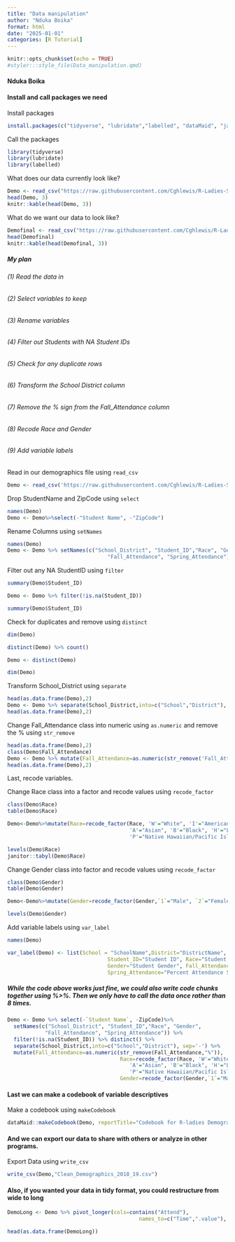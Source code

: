```yaml
---
title: "Data manipulation"
author: "Nduka Boika"
format: html
date: "2025-01-01"
categories: [R Tutorial]
---
```


```r
knitr::opts_chunk$set(echo = TRUE)
#styler:::style_file(Data_manipulation.qmd)
```

#### Nduka Boika

#### Install and call packages we need

Install packages

```r

install.packages(c("tidyverse", "lubridate","labelled", "dataMaid", "janitor"))
```

Call the packages

```r

library(tidyverse)
library(lubridate)
library(labelled)
```

What does our data currently look like?

```r

Demo <- read_csv("https://raw.githubusercontent.com/Cghlewis/R-Ladies-STL-Cleaning-Data-R/master/Data/Demographics.csv")
head(Demo, 3)
knitr::kable(head(Demo, 3))
```

What do we want our data to look like?

```r

Demofinal <- read_csv("https://raw.githubusercontent.com/Cghlewis/R-Ladies-STL-Cleaning-Data-R/master/Data/Clean_Demographics_2018_19.csv")
head(Demofinal)
knitr::kable(head(Demofinal, 3))
```

##### My plan

###### (1) Read the data in

###### (2) Select variables to keep

###### (3) Rename variables

###### (4) Filter out Students with NA Student IDs

###### (5) Check for any duplicate rows

###### (6) Transform the School District column

###### (7) Remove the % sign from the Fall_Attendance column

###### (8) Recode Race and Gender

###### (9) Add variable labels

Read in our demographics file using `read_csv`

```r
Demo <- read_csv('https://raw.githubusercontent.com/Cghlewis/R-Ladies-STL-Cleaning-Data-R/master/Data/Demographics.csv', na = "*")
```

Drop StudentName and ZipCode using `select`

```r

names(Demo)
Demo <- Demo%>%select(-"Student Name", -"ZipCode")
```

Rename Columns using `setNames`

```r

names(Demo)
Demo <- Demo %>% setNames(c("School_District", "Student_ID","Race", "Gender",
                                "Fall_Attendance", "Spring_Attendance"))
```

Filter out any NA StudentID using `filter`

```r

summary(Demo$Student_ID)

Demo <- Demo %>% filter(!is.na(Student_ID))

summary(Demo$Student_ID)
```

Check for duplicates and remove using `distinct`

```r

dim(Demo)

distinct(Demo) %>% count()

Demo <- distinct(Demo)

dim(Demo)
```

Transform School_District using `separate`

```r

head(as.data.frame(Demo),2)
Demo <- Demo %>% separate(School_District,into=c("School","District"), sep='-')
head(as.data.frame(Demo),2)

```

Change Fall_Attendance class into numeric using `as.numeric` and remove the % using `str_remove`

```r

head(as.data.frame(Demo),2)
class(Demo$Fall_Attendance)
Demo <- Demo %>% mutate(Fall_Attendance=as.numeric(str_remove('Fall_Attendance',"%")))
head(as.data.frame(Demo),2)
```

Last, recode variables.

Change Race class into a factor and recode values using `recode_factor`

```r

class(Demo$Race)
table(Demo$Race)

Demo<-Demo%>%mutate(Race=recode_factor(Race, 'W'="White", 'I'="American Indian",
                                       'A'="Asian", 'B'="Black", 'H'="Latino/Hispanic",
                                       'P'="Native Hawaiian/Pacific Islander"))

levels(Demo$Race)
janitor::tabyl(Demo$Race)
```

Change Gender class into factor and recode values using `recode_factor`

```r

class(Demo$Gender)
table(Demo$Gender)

Demo<-Demo%>%mutate(Gender=recode_factor(Gender,`1`="Male", `2`="Female"))

levels(Demo$Gender)
```

Add variable labels using `var_label`

```r

names(Demo)

var_label(Demo) <- list(School = "SchoolName",District="DistrictName", 
                                Student_ID="Student ID", Race="Student Race", 
                                Gender="Student Gender", Fall_Attendance="Percent Attendance Fall", 
                                Spring_Attendance="Percent Attendance Spring")
```

##### While the code above works just fine, we could also write code chunks together using %\>%. Then we only have to call the data once rather than 8 times.

```r

Demo <- Demo %>% select(-`Student Name`, -ZipCode)%>%
  setNames(c("School_District", "Student_ID","Race", "Gender",
            "Fall_Attendance", "Spring_Attendance")) %>%
  filter(!is.na(Student_ID)) %>% distinct() %>%
  separate(School_District,into=c("School","District"), sep='-') %>%
  mutate(Fall_Attendance=as.numeric(str_remove(Fall_Attendance,"%")),
                                    Race=recode_factor(Race, 'W'="White", 'I'="American Indian",
                                       'A'="Asian", 'B'="Black", 'H'="Latino/Hispanic",
                                       'P'="Native Hawaiian/Pacific Islander"),
                                    Gender=recode_factor(Gender,`1`="Male", `2`="Female"))
```

#### Last we can make a codebook of variable descriptives

Make a codebook using `makeCodebook`

```r

dataMaid::makeCodebook(Demo, reportTitle="Codebook for R-ladies Demographic Data")
```

#### And we can export our data to share with others or analyze in other programs.

Export Data using `write_csv`

```r

write_csv(Demo,"Clean_Demographics_2018_19.csv")
```

#### Also, if you wanted your data in tidy format, you could restructure from wide to long

```r

DemoLong <- Demo %>% pivot_longer(cols=contains("Attend"), 
                                          names_to=c("Time",".value"), names_sep="_")

head(as.data.frame(DemoLong))
```
